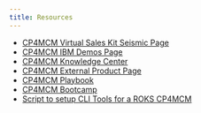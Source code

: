 ```yaml
---
title: Resources
---
```


- <a href="https://ibm.seismic.com/Link/Content/DCL5kXvj_Z3Ee90ghXeMs-QA" target="blank">CP4MCM Virtual Sales Kit Seismic Page</a>
- <a href="https://www.ibm.com/demos/collection/Cloud-Pak-for-Multicloud-Management" target="blank">CP4MCM IBM Demos Page</a>
- <a href="https://www.ibm.com/support/knowledgecenter/SSFC4F/product_welcome_cloud_pak.html" target="blank">CP4MCM Knowledge Center</a>
- <a href="https://www.ibm.com/cloud/cloud-pak-for-management" target="blank">CP4MCM External Product Page</a>
- <a href="https://ocp42.cloudpak8s.io/mcm/cp4mcm_introduction/" target="blank">CP4MCM Playbook</a>
- <a href="https://pages.github.ibm.com/CASE/cp4mcm-bootcamp/course-overview/" target="blank">CP4MCM Bootcamp</a>
- <a href="https://github.ibm.com/joshisa/partyroks/blob/master/00a-cp4mcm-roks-cli-setup.sh" target="blank">Script to setup CLI Tools for a ROKS CP4MCM</a>

